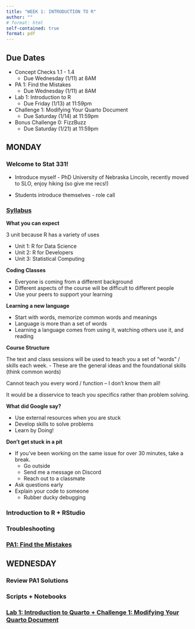 ```yaml
---
title: "WEEK 1: INTRODUCTION TO R"
author: ""
# format: html
self-contained: true
format: pdf
---
```


## Due Dates

+ Concept Checks 1.1 - 1.4
  + Due Wednesday (1/11) at 8AM
+ PA 1: Find the Mistakes
  + Due Wednesday (1/11) at 8AM
+ Lab 1: Introduction to R
  + Due Friday (1/13) at 11:59pm
+ Challenge 1: Modifying Your Quarto Document
  + Due Saturday (1/14) at 11:59pm
+ Bonus Challenge 0: FizzBuzz
  + Due Saturday (1/21) at 11:59pm 

## MONDAY

### Welcome to Stat 331! 

+ Introduce myself - PhD University of Nebraska Lincoln, recently moved to SLO, enjoy hiking (so give me recs!)

+ Students introduce themselves - role call

### [Syllabus](https://earobinson95.github.io/stat331-calpoly/00-course-info/syllabus-W2023.html)

**What you can expect**

3 unit because R has a variety of uses

- Unit 1: R for Data Science
- Unit 2: R for Developers
- Unit 3: Statistical Computing


**Coding Classes**

- Everyone is coming from a different background
- Different aspects of the course will be difficult to different people
- Use your peers to support your learning


**Learning a new language**

- Start with words, memorize common words and meanings
- Language is more than a set of words
- Learning a language comes from using it, watching others use it, and reading

**Course Structure**

The text and class sessions will be used to teach you a set of "words" / skills each week.
- These are the general ideas and the foundational skills (think common words)

Cannot teach you every word / function -- I don't know them all!

It would be a disservice to teach you specifics rather than problem solving.

**What did Google say?**

- Use external resources when you are stuck
- Develop skills to solve problems
- Learn by Doing!

**Don't get stuck in a pit**

- If you've been working on the same issue for over 30 minutes, take a break.
  * Go outside
  * Send me a message on Discord
  * Reach out to a classmate
- Ask questions early
- Explain your code to someone
  * Rubber ducky debugging

### Introduction to R + RStudio

### Troubleshooting

### [PA1: Find the Mistakes](https://earobinson95.github.io/stat331-calpoly/practice-activities/PA1-find-the-mistakes.html)


## WEDNESDAY

### Review PA1 Solutions

### Scripts + Notebooks

### [Lab 1: Introduction to Quarto + Challenge 1: Modifying Your Quarto Document](https://earobinson95.github.io/stat331-calpoly/lab-assignments/Lab1/Lab1-intro-to-quarto.html)
